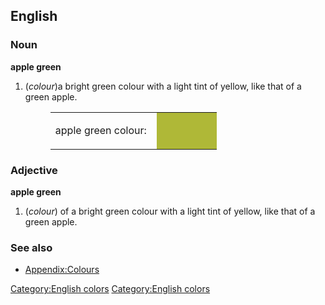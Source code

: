 ==English==
[[Category:English colors]]

===Noun===
'''apple green'''
#(''colour'')a bright green colour with a light tint of yellow, like that of a green apple.
#:<table><tr><td>apple green colour: &nbsp;</td><td bgcolor="#AFB837" width="80">&nbsp; </td></tr></table>

===Adjective===
'''apple green'''
#(''colour'') of a bright green colour with a light tint of yellow, like that of a green apple.

===See also===
*[[Wiktionary_Appendix:Colours|Appendix:Colours]]

[[Category:English colors]]